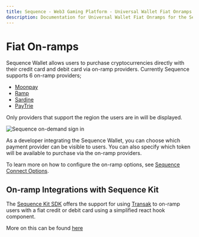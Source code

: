 ```yaml
---
title: Sequence - Web3 Gaming Platform - Universal Wallet Fiat Onramps
description: Documentation for Universal Wallet Fiat Onramps for the Sequence infrastructure stack for web3 gaming.
---
```


# Fiat On-ramps

Sequence Wallet allows users to purchase cryptocurrencies directly with their credit card and debit card via on-ramp providers. Currently Sequence supports 6 on-ramp providers;

- [Moonpay](https://www.moonpay.com/)
- [Ramp](https://ramp.network/)
- [Sardine](https://www.sardine.ai/)
- [PayTrie](https://paytrie.com/)

Only providers that support the region the users are in will be displayed.

![Sequence on-demand sign in](/img/fiat-providers.png)

As a developer integrating the Sequence Wallet, you can choose which payment provider can be visible to users. You can also specify which token will be available to purchase via the on-ramp providers.

To learn more on how to configure the on-ramp options, see [Sequence Connect Options](/solutions/wallets/universal-wallet/examples/connect-wallet#wallet-login-and-connect-options).

## On-ramp Integrations with Sequence Kit

The [Sequence Kit SDK](/sdk/sequence-kit/overview) offers the support for using [Transak](https://transak.com/) to on-ramp users with a fiat credit or debit card using a simplified react hook component.

More on this can be found [here](/sdk/sequence-kit/on-ramp)
